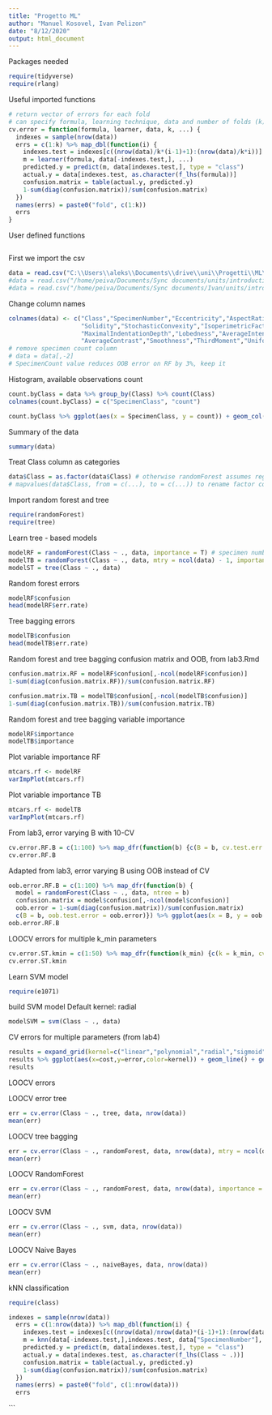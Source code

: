 ```yaml
---
title: "Progetto ML"
author: "Manuel Kosovel, Ivan Pelizon"
date: "8/12/2020"
output: html_document
---
```


Packages needed

```r
require(tidyverse)
require(rlang)
```


Useful imported functions
```r
# return vector of errors for each fold
# can specify formula, learning technique, data and number of folds (k)
cv.error = function(formula, learner, data, k, ...) {
  indexes = sample(nrow(data))
  errs = c(1:k) %>% map_dbl(function(i) {
    indexes.test = indexes[c((nrow(data)/k*(i-1)+1):(nrow(data)/k*i))] # 1 -> n/k, (n/k) + 1 -> 2*(n/k), ...
    m = learner(formula, data[-indexes.test,], ...)
    predicted.y = predict(m, data[indexes.test,], type = "class")
    actual.y = data[indexes.test, as.character(f_lhs(formula))]
    confusion.matrix = table(actual.y, predicted.y)
    1-sum(diag(confusion.matrix))/sum(confusion.matrix)
  })
  names(errs) = paste0("fold", c(1:k))
  errs
}
```

User defined functions
```r

```

First we import the csv
```r
data = read.csv("C:\\Users\\aleks\\Documents\\drive\\uni\\Progetti\\ML\\progetti 2019_20\\leaf\\leaf.csv")
#data = read.csv("/home/peiva/Documents/Sync documents/units/introduction to machine learning and evolutionary robotics/progetti_2019_20/leaf identification/leaf.csv")
#data = read.csv("/home/peiva/Documents/Sync documents/Ivan/units/introduction to machine learning and evolutionary robotics/progetti_2019_20/leaf identification/leaf.csv")
```

Change column names
```r
colnames(data) <- c("Class","SpecimenNumber","Eccentricity","AspectRatio","Elongation",
                    "Solidity","StochasticConvexity","IsoperimetricFactor",
                    "MaximalIndentationDepth","Lobedness","AverageIntensity" , 
                    "AverageContrast","Smoothness","ThirdMoment","Uniformity","Entropy")
# remove specimen count column
# data = data[,-2]
# SpecimenCount value reduces OOB error on RF by 3%, keep it
```

Histogram, available observations count
```r
count.byClass = data %>% group_by(Class) %>% count(Class)
colnames(count.byClass) = c("SpecimenClass", "count")

count.byClass %>% ggplot(aes(x = SpecimenClass, y = count)) + geom_col()
```


Summary of the data
```r
summary(data)
```

Treat Class column as categories
```r
data$Class = as.factor(data$Class) # otherwise randomForest assumes regression
# mapvalues(data$Class, from = c(...), to = c(...)) to rename factor column names
```

Import random forest and tree
```r
require(randomForest)
require(tree)
```

Learn tree - based models
```r
modelRF = randomForest(Class ~ ., data, importance = T) # specimen number not relevant for classification
modelTB = randomForest(Class ~ ., data, mtry = ncol(data) - 1, importance = T) # tree bagging, same as random forest, but m = considering all variables - Class
modelST = tree(Class ~ ., data)
```

Random forest errors 
```r
modelRF$confusion
head(modelRF$err.rate)
```

Tree bagging errors 
```r
modelTB$confusion
head(modelTB$err.rate)
```

Random forest and tree bagging confusion matrix and OOB, from lab3.Rmd
```r
confusion.matrix.RF = modelRF$confusion[,-ncol(modelRF$confusion)]
1-sum(diag(confusion.matrix.RF))/sum(confusion.matrix.RF)

confusion.matrix.TB = modelTB$confusion[,-ncol(modelTB$confusion)]
1-sum(diag(confusion.matrix.TB))/sum(confusion.matrix.TB)
```

Random forest and tree bagging variable importance
```r
modelRF$importance
modelTB$importance
```
Plot variable importance RF
```r
mtcars.rf <- modelRF
varImpPlot(mtcars.rf)
```

Plot variable importance TB
```r
mtcars.rf <- modelTB
varImpPlot(mtcars.rf)
```


From lab3, error varying B with 10-CV
```r
cv.error.RF.B = c(1:100) %>% map_dfr(function(b) {c(B = b, cv.test.err = mean(cv.error(Class ~ ., randomForest, data, 10, ntree=b)))}) %>% ggplot(aes(x=B, y=cv.test.err)) + geom_line() + ylim(0, 1)
cv.error.RF.B
```

Adapted from lab3, error varying B using OOB instead of CV
```r
oob.error.RF.B = c(1:100) %>% map_dfr(function(b) {
  model = randomForest(Class ~ ., data, ntree = b)
  confusion.matrix = model$confusion[,-ncol(model$confusion)]
  oob.error = 1-sum(diag(confusion.matrix))/sum(confusion.matrix)
  c(B = b, oob.test.error = oob.error)}) %>% ggplot(aes(x = B, y = oob.test.error)) + geom_line() + ylim(0, 1)
oob.error.RF.B
```

LOOCV errors for multiple k_min parameters
```r
cv.error.ST.kmin = c(1:50) %>% map_dfr(function(k_min) {c(k = k_min, cv.test.err = mean(cv.error(Class ~ ., tree, data, nrow(data), mindev = 0, minsize = k_min)))}) %>% ggplot(aes(x=k, y=cv.test.err)) + geom_line() + ylim(0, 1)
cv.error.ST.kmin
```
   
Learn SVM model
```r
require(e1071)
```

build SVM model
Default kernel: radial
```r
modelSVM = svm(Class ~ ., data)
```

CV errors for multiple parameters (from lab4)
```r
results = expand_grid(kernel=c("linear","polynomial","radial","sigmoid"), cost=exp(seq(-6,3,0.1))) %>% rowwise() %>% mutate(error = mean(cv.error(Class~., svm, data, 10, kernel=kernel, cost=cost, degree=2)))
results %>% ggplot(aes(x=cost,y=error,color=kernel)) + geom_line() + geom_point()
results
```

LOOCV errors

LOOCV error tree
```r
err = cv.error(Class ~ ., tree, data, nrow(data))
mean(err)
```
LOOCV tree bagging
```r
err = cv.error(Class ~ ., randomForest, data, nrow(data), mtry = ncol(data) - 1, importance = T)
mean(err)
```

LOOCV RandomForest
```r
err = cv.error(Class ~ ., randomForest, data, nrow(data), importance = T)
mean(err)
```

LOOCV SVM
```r
err = cv.error(Class ~ ., svm, data, nrow(data))
mean(err)
```

LOOCV Naive Bayes 
```r
err = cv.error(Class ~ ., naiveBayes, data, nrow(data))
mean(err)
```


kNN classification

```r
require(class)
```


```r


indexes = sample(nrow(data))
  errs = c(1:nrow(data)) %>% map_dbl(function(i) {
    indexes.test = indexes[c((nrow(data)/nrow(data)*(i-1)+1):(nrow(data)/nrow(data)*i))] # 1 -> n/k, (n/k) + 1 -> 2*(n/k), ...
    m = knn(data[-indexes.test,],indexes.test, data["SpecimenNumber"], k=13)
    predicted.y = predict(m, data[indexes.test,], type = "class")
    actual.y = data[indexes.test, as.character(f_lhs(Class ~ .))]
    confusion.matrix = table(actual.y, predicted.y)
    1-sum(diag(confusion.matrix))/sum(confusion.matrix)
  })
  names(errs) = paste0("fold", c(1:nrow(data)))
  errs
```
```






